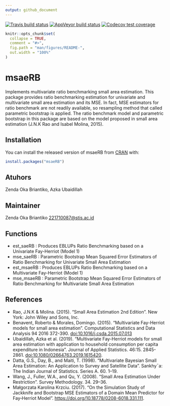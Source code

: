---
output: github_document
---

[![Travis build status](https://travis-ci.com/zendaokab/msaeRB.svg?branch=main)](https://travis-ci.com/zendaokab/msaeRB)
[![AppVeyor build status](https://ci.appveyor.com/api/projects/status/github/zendaokab/msaeRB?branch=main&svg=true)](https://ci.appveyor.com/project/zendaokab/msaeRB)
[![Codecov test coverage](https://codecov.io/gh/zendaokab/msaeRB/branch/main/graph/badge.svg)](https://codecov.io/gh/zendaokab/msaeRB?branch=main)

<!-- README.md is generated from README.Rmd. Please edit that file -->

```{r, include = FALSE}
knitr::opts_chunk$set(
  collapse = TRUE,
  comment = "#>",
  fig.path = "man/figures/README-",
  out.width = "100%"
)
```

# msaeRB

Implements multivariate ratio benchmarking small area estimation. This package provides ratio benchmarking estimation for univariate and multivariate small area estimation and its MSE. In fact, MSE estimators for ratio benchmark are not readily available, so resampling method that called parametric bootstrap is applied. The ratio benchmark model and parametric bootstrap in this package are based on the model proposed in small area estimation (J.N.K Rao and Isabel Molina, 2015).

## Installation

You can install the released version of msaeRB from [CRAN](https://CRAN.R-project.org) with:

``` r
install.packages("msaeRB")
```

## Atuhors

Zenda Oka Briantiko, Azka Ubaidillah

## Maintainer

Zenda Oka Briantiko <221710087@stis.ac.id>

## Functions

* est_saeRB : Produces EBLUPs Ratio Benchmarking based on a Univariate Fay-Herriot (Model 1)
* mse_saeRB : Parametric Bootstrap Mean Squared Error Estimators of Ratio Benchmarking for Univariate Small Area Estimation
* est_msaeRB : Produces EBLUPs Ratio Benchmarking based on a Multivariate Fay-Herriot (Model 1)
* mse_msaeRB : Parametric Bootstrap Mean Squared Error Estimators of Ratio Benchmarking for Multivariate Small Area Estimation

## References

* Rao, J.N.K & Molina. (2015). "Small Area Estimation 2nd Edition". New York: John Wiley and Sons, Inc.
* Benavent, Roberto & Morales, Domingo. (2015). "Multivariate Fay-Herriot models for small area estimation". Computational Statistics and Data Analysis 94 2016 372-390. <doi:10.1016/j.csda.2015.07.013>
* Ubaidillah, Azka et al. (2019). "Multivariate Fay-Herriot models for small area estimation with application to household consumption per capita expenditure in Indonesia". Journal of Applied Statistics. 46:15. 2845-2861. <doi:10.1080/02664763.2019.1615420>.
* Datta, G.S., Day, B., and Maiti, T. (1998). "Multivariate Bayesian Small Area Estimation: An Application to Survey and Satellite Data". Sankhy¯a: The Indian Journal of Statistics. Series A. 60. 1–19. 
* Wang, J., Fuller, W.A., and Qu, Y. (2008). "Small Area Estimation Under Restriction". Survey Methodology. 34. 29–36.
* Małgorzata Karolina Krzciu. (2017). "On the Simulation Study of Jackknife and Bootstrap MSE Estimators of a Domain Mean Predictor for Fay‑Herriot Model". <https://doi.org/10.18778/0208-6018.331.111>.
